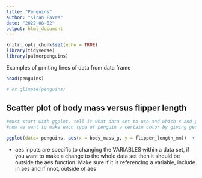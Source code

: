 ```yaml
---
title: "Penguins"
author: "Kiran Favre"
date: "2022-08-02"
output: html_document
---
```


```r
knitr::opts_chunk$set(echo = TRUE)
library(tidyverse)
library(palmerpenguins)
```

Examples of printing lines of data from data frame

```r
head(penguins)

# or glimpse(penguins)
```


## Scatter plot of body mass versus flipper length

```r
#must start with ggplot, tell it what data set to use and which x and y you are interested in, and then tell it the geometry
#now we want to make each type of penguin a certain color by giving geom_point an input

ggplot(data= penguins, aes(x = body_mass_g, y = flipper_length_mm))  + geom_point(aes(color = species), size = 3) + facet_wrap(~island) + theme_minimal() + labs( x = "Body mass (g)", y = "Flipper length (mm)")


```



- aes inputs are specific to changing the VARIABLES within a data set, if you want to make a change to the whole data set then it should be outside the aes function. Make sure if it is referencing a variable, include in aes and if nnot, outside of aes


